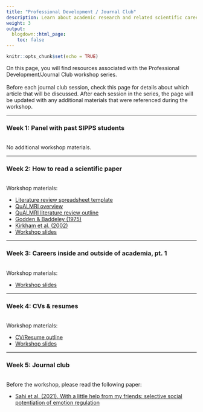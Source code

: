 ```yaml
---
title: "Professional Development / Journal Club"
description: Learn about academic research and related scientific careers, as well as how to digest and think critically about contemporary journal articles.
weight: 3
output:
  blogdown::html_page:
    toc: false
---
```


```r
knitr::opts_chunk$set(echo = TRUE)
```

On this page, you will find resources associated with the Professional Development/Journal Club workshop series.
<br><br>
Before each journal club session, check this page for details about which article that will be discussed. After each session in the series, the page will be updated with any additional materials that were referenced during the workshop.

<hr>

### Week 1: Panel with past SIPPS students
<br>
No additional workshop materials.

<hr>

### Week 2: How to read a scientific paper
<br>
Workshop materials:

<ul>
<li><a href="/workshop_files/2022/prof-dev/LitReivewTable_Template.xlsx" download>Literature review spreadsheet template</a>
<li><a href="/workshop_files/2022/prof-dev/QuALMRI_Handout_1490.pdf" download>QuALMRI overview</a>
<li><a href="/workshop_files/2022/prof-dev/QuALMRI_LitReviewOutline_Template.docx" download>QuALMRI literature review outline</a>
<li><a href="/workshop_files/2022/prof-dev/Godden1975_ContextDependentMemory.pdf" download>Godden & Baddeley (1975)</a>
<li><a href="/workshop_files/2022/prof-dev/Kirkham2002_VisualStatisticalLearning.pdf" download>Kirkham et al. (2002)</a>
<li><a href="/workshop_files/2022/prof-dev/HowToRead_slides.pdf" download>Workshop slides</a>
</ul>

<hr>

### Week 3: Careers inside and outside of academia, pt. 1
<br>
Workshop materials:

<ul>
<li><a href="/workshop_files/2022/prof-dev/sipps_career-options_hdz.pdf" download>Workshop slides</a>
</ul>

<hr>

### Week 4: CVs & resumes
<br>
Workshop materials:

<ul>
<li><a href="/workshop_files/2022/prof-dev/CVResume_outline_worksheet.docx" download>CV/Resume outline</a>
<li><a href="/workshop_files/2022/prof-dev/week4_CVsResumes.pdf" download>Workshop slides</a>
</ul>

<hr>

### Week 5: Journal club
<br>
Before the workshop, please read the following paper:

<ul>
<li><a href="/workshop_files/2022/prof-dev/Sahi_2020.pdf" download>Sahi et al. (2021). With a little help from my friends: selective social potentiation of emotion regulation</a>
</ul>